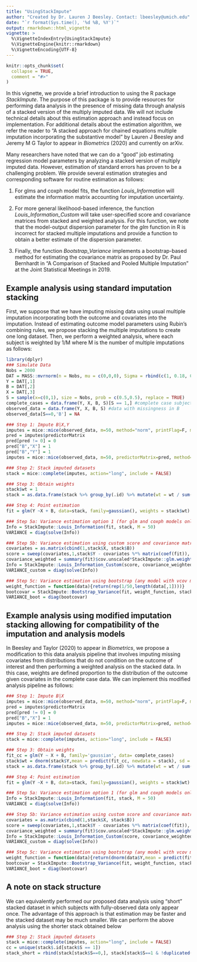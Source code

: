 ```yaml
---
title: "UsingStackImpute"
author: "Created by Dr. Lauren J Beesley. Contact: lbeesley@umich.edu"
date: "`r format(Sys.time(), '%d %B, %Y')`"
output: rmarkdown::html_vignette
vignette: >
  %\VignetteIndexEntry{UsingStackImpute}
  %\VignetteEngine{knitr::rmarkdown}
  %\VignetteEncoding{UTF-8}
---
```


```r
knitr::opts_chunk$set(
  collapse = TRUE,
  comment = "#>"
)
```



In this vignette, we provide a brief introduction to using the R package *StackImpute*. The purpose of this package is to provide resources for performing data analysis in the presence of missing data through analysis of a stacked version of the multiply imputed data. We will not include technical details about this estimation approach and instead focus on implementation. For additional details about the estimation algorithm, we refer the reader to "A stacked approach for chained equations multiple imputation incorporating the substantive model" by Lauren J Beesley and Jeremy M G Taylor to appear in *Biometrics* (2020) and currently on arXiv. 

Many researchers have noted that we can do a "good" job estimating regression model parameters by analyzing a stacked version of multiply imputed data. However, estimation of standard errors has proven to be a challenging problem. We provide several estimation strategies and corresponding software for routine estimation as follows:

(1) For glms and coxph model fits, the function *Louis_Information* will estimate the information matrix accounting for imputation uncertainty. 

(2) For more general likelihood-based inference, the function *Louis_Information_Custom* will take user-specified score and covariance matrices from stacked and weighted analysis. For this function, we note that the model-output dispersion parameter for the *glm* function in R is incorrect for stacked multiple imputations and provide a  function to obtain a better estimate of the dispersion parameter.  

(3) Finally, the function *Bootstrap_Variance* implements a bootstrap-based method for estimating the covariance matrix as proposed by Dr. Paul Bernhardt in "A Comparison of Stacked and Pooled Multiple Imputation" at the Joint Statistical Meetings in 2019. 


## Example analysis using standard imputation stacking 
First, we suppose that we have imputing missing data using usual multiple imputation incorporating both the outcome and covariates into the imputation. Instead of estimating outcome model parameters using Rubin's combining rules, we propose stacking the multiple imputations to create one long dataset. Then, we perform a weighted analysis, where each subject is weighted by 1/M where M is the number of multiple imputations as follows:

```r
library(dplyr)
### Simulate Data
Nobs = 2000
DAT = MASS::mvrnorm(n = Nobs, mu = c(0,0,0), Sigma = rbind(c(1, 0.18, 0.42), c(0.18, 0.09, 0.12),c(0.42, 0.12, 0.49 )))
Y = DAT[,1]
B = DAT[,2]
X = DAT[,3]
S = sample(x=c(0,1), size = Nobs, prob = c(0.5,0.5), replace = TRUE)
complete_cases = data.frame(Y, X, B, S)[S == 1,] #complete case subjects only
observed_data = data.frame(Y, X, B, S) #data with missingness in B
observed_data[S==0,'B'] = NA

### Step 1: Impute B|X,Y
imputes = mice::mice(observed_data, m=50, method="norm", printFlag=F, maxit = 1)
pred = imputes$predictorMatrix 
pred[pred != 0] = 0
pred["B","X"] = 1
pred["B","Y"] = 1
imputes = mice::mice(observed_data, m=50, predictorMatrix=pred, method="norm", printFlag=F)

### Step 2: Stack imputed datasets	
stack = mice::complete(imputes, action="long", include = FALSE)

### Step 3: Obtain weights
stack$wt = 1
stack = as.data.frame(stack %>% group_by(.id) %>% mutate(wt = wt / sum(wt)))

### Step 4: Point estimation
fit = glm(Y ~X + B, data=stack, family=gaussian(), weights = stack$wt)

### Step 5a: Variance estimation option 1 (for glm and coxph models only)
Info = StackImpute::Louis_Information(fit, stack, M = 50)
VARIANCE = diag(solve(Info))

### Step 5b: Variance estimation using custom score and covariance matrices (any model with corresponding likelihood)
covariates = as.matrix(cbind(1,stack$X, stack$B))
score = sweep(covariates,1,stack$Y - covariates %*% matrix(coef(fit)), '*')/StackImpute::glm.weighted.dispersion(fit)
covariance_weighted = summary(fit)$cov.unscaled*StackImpute::glm.weighted.dispersion(fit) 
Info = StackImpute::Louis_Information_Custom(score, covariance_weighted, stack, M = 50)
VARIANCE_custom = diag(solve(Info))

### Step 5c: Variance estimation using bootstrap (any model with vcov method)
weight_function = function(data){return(rep(1/50,length(data[,1])))}
bootcovar = StackImpute::Bootstrap_Variance(fit, weight_function, stack, M = 50, n_boot = 100)
VARIANCE_boot = diag(bootcovar)
```



## Example analysis using modified imputation stacking allowing for compatibility of the imputation and analysis models

In Beesley and Taylor (2020) to appear in *Biometrics*, we propose a modification to this data analysis pipeline that involves imputing missing covariates from distributions that do not condition on the outcome of interest and then performing a weighted analysis on the stacked data. In this case, weights are defined proportion to the distribution of the outcome given covariates in the complete case data. We can implement this modified analysis pipeline as follows: 

```r
### Step 1: Impute B|X
imputes = mice::mice(observed_data, m=50, method="norm", printFlag=F, maxit = 1)
pred = imputes$predictorMatrix 
pred[pred != 0] = 0
pred["B","X"] = 1
imputes = mice::mice(observed_data, m=50, predictorMatrix=pred, method="norm", printFlag=F)

### Step 2: Stack imputed datasets	
stack = mice::complete(imputes, action="long", include = FALSE)

### Step 3: Obtain weights
fit_cc = glm(Y ~ X + B, family='gaussian', data= complete_cases)
stack$wt = dnorm(stack$Y,mean = predict(fit_cc, newdata = stack), sd = sqrt(summary(fit_cc)$dispersion))
stack = as.data.frame(stack %>% group_by(.id) %>% mutate(wt = wt / sum(wt)))

### Step 4: Point estimation
fit = glm(Y ~X + B, data=stack, family=gaussian(), weights = stack$wt)

### Step 5a: Variance estimation option 1 (for glm and coxph models only)
Info = StackImpute::Louis_Information(fit, stack, M = 50)
VARIANCE = diag(solve(Info))

### Step 5b: Variance estimation using custom score and covariance matrices (any model with corresponding likelihood)
covariates = as.matrix(cbind(1,stack$X, stack$B))
score = sweep(covariates,1,stack$Y - covariates %*% matrix(coef(fit)), '*')/StackImpute::glm.weighted.dispersion(fit)
covariance_weighted = summary(fit)$cov.unscaled*StackImpute::glm.weighted.dispersion(fit) 
Info = StackImpute::Louis_Information_Custom(score, covariance_weighted, stack, M = 50)
VARIANCE_custom = diag(solve(Info))

### Step 5c: Variance estimation using bootstrap (any model with vcov method)
weight_function = function(data){return(dnorm(data$Y,mean = predict(fit_cc, newdata = data), sd = sqrt(summary(fit_cc)$dispersion))))}
bootcovar = StackImpute::Bootstrap_Variance(fit, weight_function, stack, M = 50, n_boot = 100)
VARIANCE_boot = diag(bootcovar)
```



## A note on stack structure

We can equivalently performed our proposed data analysis using "short" stacked dataset in which subjects with fully-observed data only appear once. The advantage of this approach is that estimation may be faster and the stacked dataset may be much smaller. We can perform the above analysis using the shorter stack obtained below 
```r
### Step 2: Stack imputed datasets	
stack = mice::complete(imputes, action="long", include = FALSE)
cc = unique(stack$.id[stack$S == 1])
stack_short = rbind(stack[stack$S==0,], stack[stack$S==1 & !duplicated(stack$.id),])
```




